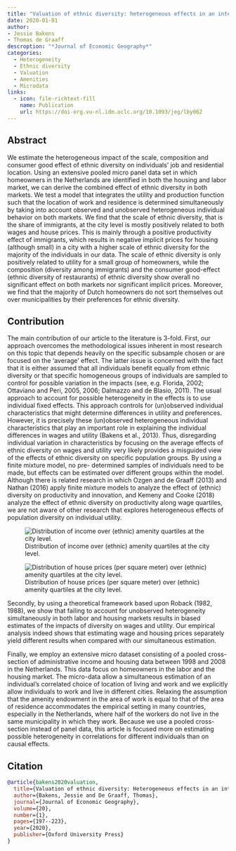 ```yaml
---
title: "Valuation of ethnic diversity: heterogeneous effects in an integrated labor and housing market"
date: 2020-01-01
author:
- Jessie Bakens
- Thomas de Graaff
descroption: "*Journal of Economic Geography*"
categories:
  - Heterogeneity 
  - Ethnic diversity
  - Valuation
  - Amenities
  - Microdata
links:
  - icon: file-richtext-fill
    name: Publication
    url: https://doi-org.vu-nl.idm.oclc.org/10.1093/jeg/lby062
---
```


## Abstract

We estimate the heterogeneous impact of the scale, composition and consumer good effect of ethnic diversity on individuals’ job and residential location. Using an extensive pooled micro panel data set in which homeowners in the Netherlands are identified in both the housing and labor market, we can derive the combined effect of ethnic diversity in both markets. We test a model that integrates the utility and production function such that the location of work and residence is determined simultaneously by taking into account observed and unobserved heterogeneous individual behavior on both markets. We find that the scale of ethnic diversity, that is the share of immigrants, at the city level is mostly positively related to both wages and house prices. This is mainly through a positive productivity effect of immigrants, which results in negative implicit prices for housing (although small) in a city with a higher scale of ethnic diversity for the majority of the individuals in our data. The scale of ethnic diversity is only positively related to utility for a small group of homeowners, while the composition (diversity among immigrants) and the consumer good-effect (ethnic diversity of restaurants) of ethnic diversity show overall no significant effect on both markets nor significant implicit prices. Moreover, we find that the majority of Dutch homeowners do not sort themselves out over municipalities by their preferences for ethnic diversity.

## Contribution

The main contribution of our article to the literature is 3-fold. First, our approach
overcomes the methodological issues inherent in most research on this topic that
depends heavily on the specific subsample chosen or are focused on the 'average' effect.
The latter issue is concerned with the fact that it is either assumed that all individuals
benefit equally from ethnic diversity or that specific homogeneous groups of individuals
are sampled to control for possible variation in the impacts (see, e.g. Florida, 2002;
Ottaviano and Peri, 2005, 2006; Dalmazzo and de Blasio, 2011). The usual approach to
account for possible heterogeneity in the effects is to use individual fixed effects. This
approach controls for (un)observed individual characteristics that might determine
differences in utility and preferences. However, it is precisely these (un)observed
heterogeneous individual characteristics that play an important role in explaining the
individual differences in wages and utility (Bakens et al., 2013). Thus, disregarding
individual variation in characteristics by focusing on the average effects of ethnic
diversity on wages and utility very likely provides a misguided view of the effects of
ethnic diversity on specific population groups. By using a finite mixture model, no pre-
determined samples of individuals need to be made, but effects can be estimated over
different groups within the model. Although there is related research in which Ozgen
and de Graaff (2013) and Nathan (2016) apply finite mixture models to analyze the
effect of (ethnic) diversity on productivity and innovation, and Kemeny and Cooke (2018) analyze the effect of ethnic diversity on productivity along wage quartiles, we are not aware of other research that explores heterogeneous effects of population
diversity on individual utility.

::: {.column-margin}
![Distribution of income over (ethnic) amenity quartiles at the city level.](featured.png){#fig-distinc}
:::

::: {.column-margin}
![Distribution of house prices (per square meter) over (ethnic) amenity quartiles at the city level.](rentdiv.png){#fig-distrent}
:::


Secondly, by using a theoretical framework based upon Roback (1982, 1988), we
show that failing to account for unobserved heterogeneity simultaneously in both labor
and housing markets results in biased estimates of the impacts of diversity on wages and
utility. Our empirical analysis indeed shows that estimating wage and housing prices
separately yield different results when compared with our simultaneous estimation.

Finally, we employ an extensive micro dataset consisting of a pooled cross-section of
administrative income and housing data between 1998 and 2008 in the Netherlands.
This data focus on homeowners in the labor and the housing market. The micro-data
allow a simultaneous estimation of an individual's correlated choice of location of living
and work and we explicitly allow individuals to work and live in different cities.
Relaxing the assumption that the amenity endowment in the area of work is equal to
that of the area of residence accommodates the empirical setting in many countries,
especially in the Netherlands, where half of the workers do not live in the same
municipality in which they work. Because we use a pooled cross-section instead of panel
data, this article is focused more on estimating possible heterogeneity in correlations
for different individuals than on causal effects.

## Citation

```bibtex
@article{bakens2020valuation,
  title={Valuation of ethnic diversity: Heterogeneous effects in an integrated labor and housing market},
  author={Bakens, Jessie and De Graaff, Thomas},
  journal={Journal of Economic Geography},
  volume={20},
  number={1},
  pages={197--223},
  year={2020},
  publisher={Oxford University Press}
}
```